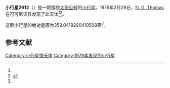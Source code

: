 {{Infobox planet
| bgcolour = #FFFFC0
| name = 2612 Kathryn
| symbol = 
| image = 
| caption = 
| discovery = yes
| discovery_ref = 
| discoverer = [[N._G._Thomas|N. G. Thomas]]
| discovery_site = [[可可尼诺县|可可尼诺县]] 
| discovered = 1979年2月28日
| designations = yes
| mp_name = 
| named_after = 
| alt_names = 1979 DE/ 1969 BD / 1971 QC
| mp_category = [[主带小行星|主带小行星]]
| orbit_ref = <ref name="a">[http://ssd.jpl.nasa.gov/sbdb.cgi?sstr=2612 2612 Kathryn] {{Wayback|url=http://ssd.jpl.nasa.gov/sbdb.cgi?sstr=2612 |date=20140822164921 }}，小行星數據庫瀏覽器（JPL Small-Body Database Browser）－[[美国国家航空航天局|美国国家航空航天局]]喷气推进实验室</ref>
| epoch = 2456400.5 (2013年4月18日更新)
| aphelion = {{convert|3.366730409327042|AU|km|3|abbr=on|lk=out}}
| perihelion = {{convert|2.429203749752721|AU|km|3|abbr=on}}
| semimajor = {{convert|2.897967079539882|AU|km|3|abbr=on}}
| eccentricity = 0.16175592
| period = 1801.932832 [[日|日]]<br />4.93[[儒略年|儒略年]]
| avg_speed = 
| inclination = 20.16693332333614
| asc_node = 132.7785512129575
| mean_anomaly = 
| arg_peri = 359.0418290410508
| satellites = 
| physical_characteristics = yes
| dimensions = 
| mass = 
| density = 
| surface_grav = 
| escape_velocity = 
| sidereal_day = 
| axial_tilt = 
| pole_ecliptic_lat = 
| pole_ecliptic_lon = 
| albedo = 
| temperatures= 
| temp_name1 = 
| mean_temp_1 = 
| max_temp_1 = 
| temp_name2 = 
| max_temp_2 = 
| spectral_type = 
| abs_magnitude = 359.0418290410508
}}

'''小行星2612'''（{{lang-en|2612 Kathryn}}）是一颗围绕[[太阳|太阳]][[公转|公转]]的[[小行星|小行星]]。1979年2月28日，[[N._G._Thomas|N. G. Thomas]]在可可尼诺县发现了此天体<ref name="a" /><ref>{{cite news|title=小行星列表|url=http://cfa-www.harvard.edu/iau/lists/NumberedMPs.txt|accessdate=2013-07-08|newspaper=哈佛大学|archive-date=2008-05-17|archive-url=https://web.archive.org/web/20080517010638/http://cfa-www.harvard.edu/iau/lists/NumberedMPs.txt|dead-url=no}}</ref>。

这颗小行星的[[绝对星等|绝对星等]]为359.0418290410508等<ref name="a" />。

==参考文献==
{{reflist}}
{{Minor Planet Number|[[小行星2611|小行星2611]]|[[小行星2613|小行星2613]]}}

{{小天体}}

[[Category:小行星带天体|Category:小行星带天体]]
[[Category:1979年发现的小行星|Category:1979年发现的小行星]]

{{asteroid-stub}}